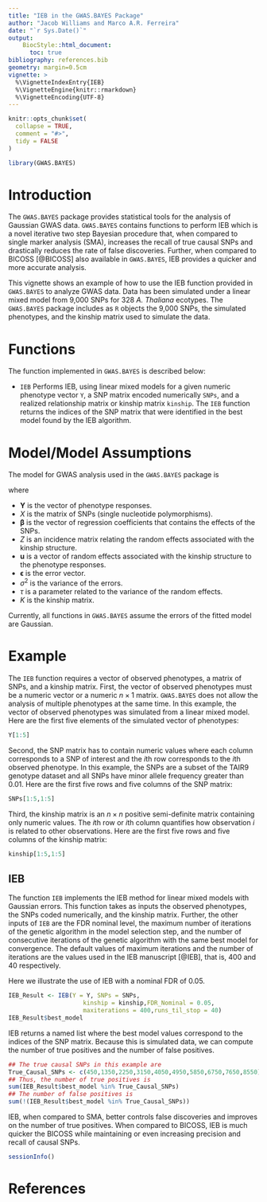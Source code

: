 ```yaml
---
title: "IEB in the GWAS.BAYES Package"
author: "Jacob Williams and Marco A.R. Ferreira"
date: "`r Sys.Date()`"
output: 
    BiocStyle::html_document:
      toc: true
bibliography: references.bib  
geometry: margin=0.5cm
vignette: >
  %\VignetteIndexEntry{IEB}
  %\VignetteEngine{knitr::rmarkdown}
  %\VignetteEncoding{UTF-8}
---
```


```r
knitr::opts_chunk$set(
  collapse = TRUE,
  comment = "#>",
  tidy = FALSE
)
```

```r
library(GWAS.BAYES)
```

# Introduction

The `GWAS.BAYES` package provides statistical tools for the analysis of Gaussian GWAS data. `GWAS.BAYES` contains functions to perform IEB which is a novel iterative two step Bayesian procedure that, when compared to single marker analysis (SMA), increases the recall of true causal SNPs and drastically reduces the rate of false discoveries. Further, when compared to BICOSS [@BICOSS] also available in `GWAS.BAYES`, IEB provides a quicker and more accurate analysis.

This vignette shows an example of how to use the IEB function provided in `GWAS.BAYES` to analyze GWAS data. Data has been simulated under a linear mixed model from 9,000 SNPs for 328 _A. Thaliana_ ecotypes. The `GWAS.BAYES` package includes as `R` objects the 9,000 SNPs, the simulated phenotypes, and the kinship matrix used to simulate the data.

# Functions

The function implemented in `GWAS.BAYES` is described below:

* `IEB` Performs IEB, using linear mixed models for a given numeric phenotype vector `Y`, a SNP matrix encoded numerically `SNPs`, and a realized relationship matrix or kinship matrix `kinship`. The `IEB` function returns the indices of the SNP matrix that were identified in the best model found by the IEB algorithm.

# Model/Model Assumptions

The model for GWAS analysis used in the `GWAS.BAYES` package is

\begin{equation*}
\textbf{Y} = X \boldsymbol{\beta} + Z \textbf{u} + \boldsymbol{\epsilon} \ \text{where} \ \boldsymbol{\epsilon} \sim N(\textbf{0},\sigma^2 I) \ \text{and} \ \textbf{u} \sim N(\textbf{0},\sigma^2 \tau K),
\end{equation*}

where

* $\textbf{Y}$ is the vector of phenotype responses.
* $X$ is the matrix of SNPs (single nucleotide polymorphisms).
* $\boldsymbol{\beta}$ is the vector of regression coefficients that contains the effects of the SNPs.
* $Z$ is an incidence matrix relating the random effects associated with the kinship structure.
* $\textbf{u}$ is a vector of random effects associated with the kinship structure to the phenotype responses.
* $\boldsymbol{\epsilon}$ is the error vector.
* $\sigma^2$ is the variance of the errors.
* $\tau$ is a parameter related to the variance of the random effects.
* $K$ is the kinship matrix.

Currently, all functions in `GWAS.BAYES` assume the errors of the fitted model are Gaussian. 

# Example

The `IEB` function requires a vector of observed phenotypes, a matrix of SNPs, and a kinship matrix. First, the vector of observed phenotypes must be a numeric vector or a numeric $n \times 1$ matrix. `GWAS.BAYES` does not allow the analysis of multiple phenotypes at the same time. In this example, the vector of observed phenotypes was simulated from a linear mixed model. Here are the first five elements of the simulated vector of phenotypes:

```r
Y[1:5]
```

Second, the SNP matrix has to contain numeric values where each column corresponds to a SNP of interest and the $i$th row corresponds to the $i$th observed phenotype. In this example, the SNPs are a subset of the TAIR9 genotype dataset and all SNPs have minor allele frequency greater than 0.01. Here are the first five rows and five columns of the SNP matrix:

```r
SNPs[1:5,1:5]
```

Third, the kinship matrix is an $n \times n$ positive semi-definite matrix containing only numeric values. The $i$th row or $i$th column quantifies how observation $i$ is related to other observations. Here are the first five rows and five columns of the kinship matrix:

```r
kinship[1:5,1:5]
```

## IEB

The function `IEB` implements the IEB method for linear mixed models with Gaussian errors. This function takes as inputs the observed phenotypes, the SNPs coded numerically, and the kinship matrix. Further, the other inputs of `IEB` are the FDR nominal level, the maximum number of iterations of the genetic algorithm in the model selection step, and the number of consecutive iterations of the genetic algorithm with the same best model for convergence. The default values of maximum iterations and the number of iterations are the values used in the IEB manuscript [@IEB], that is, 400 and 40 respectively.

Here we illustrate the use of IEB with a nominal FDR of 0.05. 

```r
IEB_Result <- IEB(Y = Y, SNPs = SNPs, 
                     kinship = kinship,FDR_Nominal = 0.05,
                     maxiterations = 400,runs_til_stop = 40)
IEB_Result$best_model
```

IEB returns a named list where the best model values correspond to the indices of the SNP matrix. Because this is simulated data, we can compute the number of true positives and the number of false positives.

```r
## The true causal SNPs in this example are
True_Causal_SNPs <- c(450,1350,2250,3150,4050,4950,5850,6750,7650,8550)
## Thus, the number of true positives is
sum(IEB_Result$best_model %in% True_Causal_SNPs)
## The number of false positives is
sum(!(IEB_Result$best_model %in% True_Causal_SNPs))
```

IEB, when compared to SMA, better controls false discoveries and improves on the number of true positives. When compared to BICOSS, IEB is much quicker the BICOSS while maintaining or even increasing precision and recall of causal SNPs.

```r
sessionInfo()
```


# References
